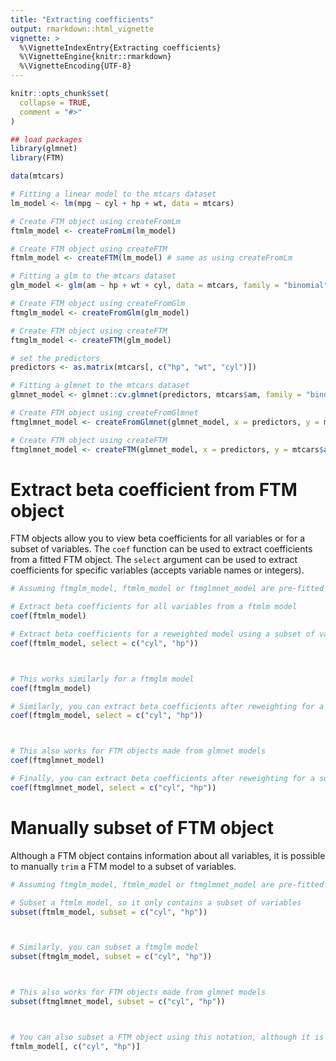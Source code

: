 ```yaml
---
title: "Extracting coefficients"
output: rmarkdown::html_vignette
vignette: >
  %\VignetteIndexEntry{Extracting coefficients}
  %\VignetteEngine{knitr::rmarkdown}
  %\VignetteEncoding{UTF-8}
---
```


```r
knitr::opts_chunk$set(
  collapse = TRUE,
  comment = "#>"
)
```

```r
## load packages
library(glmnet)
library(FTM)
```

```r
data(mtcars)

# Fitting a linear model to the mtcars dataset
lm_model <- lm(mpg ~ cyl + hp + wt, data = mtcars)

# Create FTM object using createFromLm
ftmlm_model <- createFromLm(lm_model)

# Create FTM object using createFTM
ftmlm_model <- createFTM(lm_model) # same as using createFromLm

# Fitting a glm to the mtcars dataset
glm_model <- glm(am ~ hp + wt + cyl, data = mtcars, family = "binomial")

# Create FTM object using createFromGlm
ftmglm_model <- createFromGlm(glm_model)

# Create FTM object using createFTM
ftmglm_model <- createFTM(glm_model)

# set the predictors
predictors <- as.matrix(mtcars[, c("hp", "wt", "cyl")])

# Fitting a glmnet to the mtcars dataset
glmnet_model <- glmnet::cv.glmnet(predictors, mtcars$am, family = "binomial")

# Create FTM object using createFromGlmnet
ftmglmnet_model <- createFromGlmnet(glmnet_model, x = predictors, y = mtcars$am)

# Create FTM object using createFTM
ftmglmnet_model <- createFTM(glmnet_model, x = predictors, y = mtcars$am)
```

# Extract beta coefficient from FTM object

FTM objects allow you to view beta coefficients for all variables or for a subset of variables. The `coef` function can be used to extract coefficients from a fitted FTM object. The `select` argument can be used to extract coefficients for specific variables (accepts variable names or integers).

```r
# Assuming ftmglm_model, ftmlm_model or ftmglmnet_model are pre-fitted model objects (see Create FTM Object vignette)

# Extract beta coefficients for all variables from a ftmlm model
coef(ftmlm_model)

# Extract beta coefficients for a reweighted model using a subset of variables from a ftmlm model
coef(ftmlm_model, select = c("cyl", "hp"))



# This works similarly for a ftmglm model
coef(ftmglm_model)

# Similarly, you can extract beta coefficients after reweighting for a subset of variables from a ftmglm model
coef(ftmglm_model, select = c("cyl", "hp"))



# This also works for FTM objects made from glmnet models
coef(ftmglmnet_model)

# Finally, you can extract beta coefficients after reweighting for a subset of variables from a ftmglmnet model
coef(ftmglmnet_model, select = c("cyl", "hp"))
```

# Manually subset of FTM object

Although a FTM object contains information about all variables, it is possible to manually `trim` a FTM model to a subset of variables.

```r
# Assuming ftmglm_model, ftmlm_model or ftmglmnet_model are pre-fitted model objects (see Create FTM Object vignette)

# Subset a ftmlm model, so it only contains a subset of variables
subset(ftmlm_model, subset = c("cyl", "hp"))



# Similarly, you can subset a ftmglm model
subset(ftmglm_model, subset = c("cyl", "hp"))



# This also works for FTM objects made from glmnet models
subset(ftmglmnet_model, subset = c("cyl", "hp"))



# You can also subset a FTM object using this notation, although it is less recommended
ftmlm_model[, c("cyl", "hp")]
```
